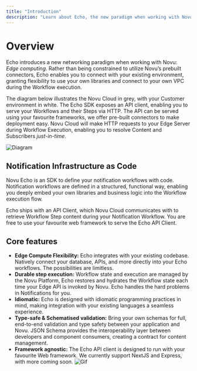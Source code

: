 ```yaml
---
title: "Introduction"
description: "Learn about Echo, the new paradigm when working with Novu."
---
```


# Overview

Echo introduces a new networking paradigm when working with Novu: *Edge computing*. Rather than being constrained to utilize Novu’s prebuilt connectors, Echo enables you to connect with your existing environment, granting flexibility to use your own libraries and connect to your own VPC during the Workflow execution.

The diagram below illustrates the Novu Cloud in grey, with your Customer environment in white. The Echo SDK exposes an API client, enabling you to serve your Workflows and their Steps via HTTP. The API can be served using your favourite frameworks, we offer pre-built connectors to make deployment easy. Novu Cloud will make HTTP requests to your Edge Server during Workflow Execution, enabling you to resolve Content and Subscribers *just-in-time*.

![Diagram](/images/echo/diagram.png)

## Notification Infrastructure as Code

Novu Echo is an SDK to define your notification workflows with code. Notification workflows are defined in a structured, functional way, enabling you deeply embed your own libraries and business logic into the Workflow execution flow.

Echo ships with an API Client, which Novu Cloud communicates with to retrieve Workflow Step content during your Notification Workflow. You are free to use your favourite web framework to serve the Echo API Client.

## Core features

- **Edge Compute Flexibility:** Echo integrates with your existing codebase. Natively connect your database, APIs, and more directly into your Echo workflows. The possibilities are limitless.
- **Durable step execution:** Workflow state and execution are managed by the Novu Platform, Echo restores and hydrates the Workflow state each time your Edge API is invoked by Novu. Echo handles the hard problems in Notifications for you.
- **Idiomatic:** Echo is designed with idiomatic programming practices in mind, making integration with your existing languages a seamless experience.
- **Type-safe & Schematised validation:** Bring your own schemas for full, end-to-end validation and type safety between your application and Novu. JSON Schema provides the interoperability layer between developers and component consumers, creating a contract for content management.
- **Framework agnostic:** The Echo API client is designed to run with your favourite Web framework. We currently support NextJS and Express, with more coming soon.
![Gif](/images/echo/echo-gif.gif)
